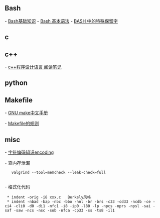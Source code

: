 
== Bash ==
 
- [[Bash基础知识]]
- [[Bash 基本语法]]
- [[BASH 中的特殊保留字]]

== c ==

== c++ ==

- [[c++程序设计语言 阅读笔记]]

== python ==

== Makefile ==

- [http://www.linuxsir.org/main/doc/gnumake/GNUmake_v3.80-zh_CN_html/index.html#content GNU make中文手册]

- [[Makefile的规则]]

== misc ==

- [[字符编码知识encoding]]

- 查内存泄漏

    valgrind --tool=memcheck --leak-check=full
  
- 格式化代码
  * indent -orig -i8 xxx.c   Berkely风格
  * indent -nbad -bap -nbc -bbo -hnl -br -brs -c33 -cd33 -ncdb -ce -ci4 -cli0 -d0 -di1 -nfc1 -i8 -ip0 -l80 -lp -npcs -nprs -npsl -sai -saf -saw -ncs -nsc -sob -nfca -cp33 -ss -ts8 -il1
